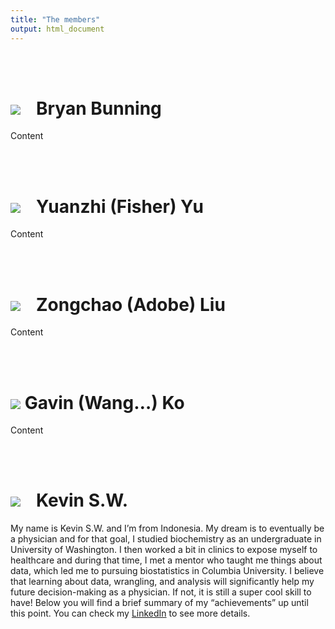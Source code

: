 ```yaml
---
title: "The members"
output: html_document
---
```


<br></br>

# <a href=""><img class="cat_circle" src="image/bbunning.jpg"></a><span style="padding-left:25px">Bryan Bunning

Content

<br></br>

# <a href=""><img class="cat_circle" src="image/fisher.jpg"></a><span style="padding-left:25px">Yuanzhi (Fisher) Yu

Content

<br></br>

# <a href=""><img class="cat_circle" src="image/adobe.jpg"></a><span style="padding-left:25px">Zongchao (Adobe) Liu

Content

<br></br>

# <a href=""><img src=https://media.giphy.com/media/11sBLVxNs7v6WA/giphy.gif></a> Gavin (Wang...) Ko

Content

<br></br>

# <a href=""><img class="cat_circle" src="image/ksw.jpg"></a><span style="padding-left:25px">Kevin S.W. 

My name is Kevin S.W. and I'm from Indonesia. My dream is to eventually be a physician and for that goal, I studied biochemistry as an undergraduate in University of Washington. I then worked a bit in clinics to expose myself to healthcare and during that time, I met a mentor who taught me things about data, which led me to pursuing biostatistics in Columbia University. I believe that learning about data, wrangling, and analysis will significantly help my future decision-making as a physician. If not, it is still a super cool skill to have! Below you will find a brief summary of my "achievements" up until this point. You can check my [LinkedIn](https://www.linkedin.com/in/kwongso/) to see more details.
<br></br>

#